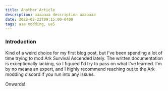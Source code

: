 ```yaml
---
title: Another Article
description: aaaaaaa description aaaaaaa
date: 2022-02-22T09:15:00-0400
tags: asa modding, ue5
---
```


### Introduction

Kind of a weird choice for my first blog post, but I've been spending a lot of time trying to mod Ark Survival Ascended lately. The written documentation is exceptionally lacking, so I figured I'd try to pass on what I've learned. I'm by no means an expert, and I highly recommend reaching out to the Ark modding discord if you run into any issues.

Onwards!